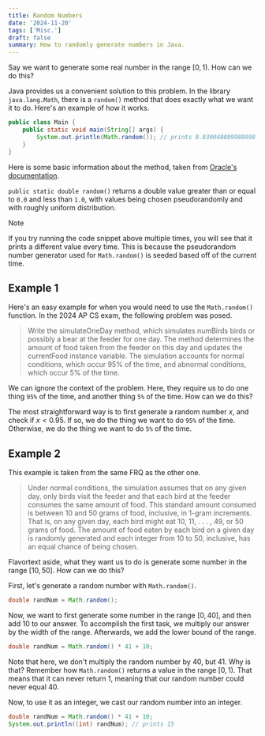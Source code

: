 ```yaml
---
title: Random Numbers
date: '2024-11-20'
tags: ['Misc.']
draft: false
summary: How to randomly generate numbers in Java.
---
```


Say we want to generate some real number in the range $[0, 1)$. How can we do this?

Java provides us a convenient solution to this problem. In the library `java.lang.Math`, there is a 
`random()` method that does exactly what we want it to do. Here's an example of how it works.

```java 
public class Main {
    public static void main(String[] args) {
        System.out.println(Math.random()); // prints 0.830048089988098
    }
}
```

Here is some basic information about the method, taken from 
[Oracle's documentation](https://docs.oracle.com/javase/8/docs/api/java/lang/Math.html#random--).

`public static double random()` returns a double value greater than or 
equal to `0.0` and less than `1.0`, with values being chosen pseudorandomly 
and with roughly uniform distribution.

> [!NOTE]
> If you try running the code snippet above multiple times, you will see that 
> it prints a different value every time. This is because the pseudorandom number 
> generator used for `Math.random()` is seeded based off of the current time.

## Example 1

Here's an easy example for when you would need to use the `Math.random()` function.
In the 2024 AP CS exam, the following problem was posed.

> Write the simulateOneDay method, which simulates numBirds birds or possibly a bear at the 
> feeder for one day. The method determines the amount of food taken from the feeder on this day and 
> updates the currentFood instance variable. The simulation accounts for normal conditions, which 
> occur 95% of the time, and abnormal conditions, which occur 5% of the time. 

We can ignore the context of the problem. Here, they require us to do one thing `95%` of the time,
and another thing `5%` of the time. How can we do this?

The most straightforward way is to first generate a random number $x$, and check if $x < 0.95$. 
If so, we do the thing we want to do `95%` of the time. Otherwise, we do the thing we want to do
`5%` of the time.

## Example 2

This example is taken from the same FRQ as the other one. 

> Under normal conditions, the simulation assumes that on any given day, only birds visit the feeder and 
> that each bird at the feeder consumes the same amount of food. This standard amount consumed is 
> between 10 and 50 grams of food, inclusive, in 1-gram increments. That is, on any given day, each bird 
> might eat 10, 11, . . . , 49, or 50 grams of food. The amount of food eaten by each bird on a given day is 
> randomly generated and each integer from 10 to 50, inclusive, has an equal chance of being chosen. 

Flavortext aside, what they want us to do is generate some number in the range $[10, 50]$. 
How can we do this?

First, let's generate a random number with `Math.random()`.

```java
double randNum = Math.random();
```

Now, we want to first generate some number in the range $[0, 40]$, and then add $10$ to our 
answer. To accomplish the first task, we multiply our answer by the width of the range. 
Afterwards, we add the lower bound of the range.

```java
double randNum = Math.random() * 41 + 10;
```

Note that here, we don't multiply the random number by $40$, but $41$. Why is that?
Remember how `Math.random()` returns a value in the range $[0, 1)$. That means that it can 
never return 1, meaning that our random number could never equal $40$.

Now, to use it as an integer, we cast our random number into an integer. 

```java
double randNum = Math.random() * 41 + 10;
System.out.println((int) randNum); // prints 15
```